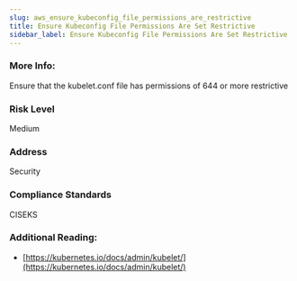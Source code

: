 ```yaml
---
slug: aws_ensure_kubeconfig_file_permissions_are_restrictive
title: Ensure Kubeconfig File Permissions Are Set Restrictive
sidebar_label: Ensure Kubeconfig File Permissions Are Set Restrictive
---
```


### More Info:

Ensure that the kubelet.conf file has permissions of 644 or more restrictive

### Risk Level

Medium

### Address

Security

### Compliance Standards

CISEKS

### Additional Reading:

- [https://kubernetes.io/docs/admin/kubelet/](https://kubernetes.io/docs/admin/kubelet/) 

